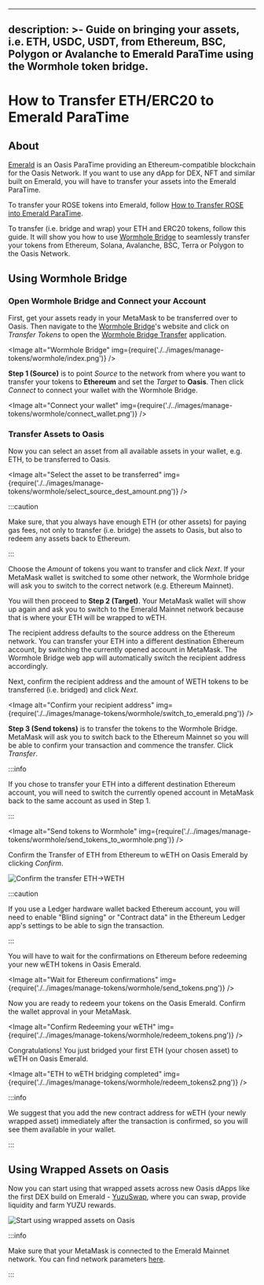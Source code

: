 
---
description: >-
  Guide on bringing your assets, i.e. ETH, USDC, USDT, from Ethereum, BSC,
  Polygon or Avalanche to Emerald ParaTime using the Wormhole token bridge.
---

# How to Transfer ETH/ERC20 to Emerald ParaTime

## About

[Emerald](../developer-resources/emerald-paratime/README.mdx) is an Oasis ParaTime providing an Ethereum-compatible blockchain for the Oasis Network. If you want to use any dApp for DEX, NFT and similar built on Emerald, you will have to transfer your assets into the Emerald ParaTime.

To transfer your ROSE tokens into Emerald, follow [How to Transfer ROSE into Emerald ParaTime](how-to-transfer-rose-into-emerald-paratime.mdx).

To transfer (i.e. bridge and wrap) your ETH and ERC20 tokens, follow this guide. It will show you how to use [Wormhole Bridge](https://wormholebridge.com) to seamlessly transfer your tokens from Ethereum, Solana, Avalanche, BSC, Terra or Polygon to the Oasis Network.

## Using Wormhole Bridge

### Open Wormhole Bridge and Connect your Account

First, get your assets ready in your MetaMask to be transferred over to Oasis. Then navigate to the [Wormhole Bridge](https://wormholebridge.com)'s website and click on _Transfer Tokens_ to open the [Wormhole Bridge Transfer](https://wormholebridge.com/#/transfer) application.

<Image alt="Wormhole Bridge" img={require('./../images/manage-tokens/wormhole/index.png')} />

**Step 1 (Source)** is to point _Source_ to the network from where you want to transfer your tokens to **Ethereum** and set the _Target_ to **Oasis**. Then click _Connect_ to connect your wallet with the Wormhole Bridge.

<Image alt="Connect your wallet" img={require('./../images/manage-tokens/wormhole/connect_wallet.png')} />

### Transfer Assets to Oasis

Now you can select an asset from all available assets in your wallet, e.g. ETH, to be transferred to Oasis.

<Image alt="Select the asset to be transferred" img={require('./../images/manage-tokens/wormhole/select_source_dest_amount.png')} />

:::caution

Make sure, that you always have enough ETH (or other assets) for paying gas fees, not only to transfer (i.e. bridge) the assets to Oasis, but also to redeem any assets back to Ethereum.

:::

Choose the _Amount_ of tokens you want to transfer and click _Next_. If your MetaMask wallet is switched to some other network, the Wormhole bridge will ask you to switch to the correct network (e.g. Ethereum Mainnet).

You will then proceed to **Step 2 (Target)**. Your MetaMask wallet will show up again and ask you to switch to the Emerald Mainnet network because that is where your ETH will be wrapped to wETH.

The recipient address defaults to the source address on the Ethereum network. You can transfer your ETH into a different destination Ethereum account, by switching the currently opened account in MetaMask. The Wormhole Bridge web app will automatically switch the recipient address accordingly.

Next, confirm the recipient address and the amount of WETH tokens to be transferred (i.e. bridged) and click _Next_.

<Image alt="Confirm your recipient address" img={require('./../images/manage-tokens/wormhole/switch_to_emerald.png')} />

**Step 3 (Send tokens)** is to transfer the tokens to the Wormhole Bridge. MetaMask will ask you to switch back to the Ethereum Mainnet so you will be able to confirm your transaction and commence the transfer. Click _Transfer_.

:::info

If you chose to transfer your ETH into a different destination Ethereum account, you will need to switch the currently opened account in MetaMask back to the same account as used in Step 1.

:::

<Image alt="Send tokens to Wormhole" img={require('./../images/manage-tokens/wormhole/send_tokens_to_wormhole.png')} />

Confirm the Transfer of ETH from Ethereum to wETH on Oasis Emerald by clicking _Confirm_.

![Confirm the transfer ETH->WETH](../images/manage-tokens/wormhole/confirm_transaction_ETH_WETH.png)

:::caution

If you use a Ledger hardware wallet backed Ethereum account, you will need to enable "Blind signing" or "Contract data" in the Ethereum Ledger app's settings to be able to sign the transaction.

:::

You will have to wait for the confirmations on Ethereum before redeeming your new wETH tokens in Oasis Emerald.

<Image alt="Wait for Ethereum confirmations" img={require('./../images/manage-tokens/wormhole/send_tokens.png')} />

Now you are ready to redeem your tokens on the Oasis Emerald. Confirm the wallet approval in your MetaMask.

<Image alt="Confirm Redeeming your wETH" img={require('./../images/manage-tokens/wormhole/redeem_tokens.png')} />

Congratulations! You just bridged your first ETH (your chosen asset) to wETH on Oasis Emerald.

<Image alt="ETH to wETH bridging completed" img={require('./../images/manage-tokens/wormhole/redeem_tokens2.png')} />

:::info

We suggest that you add the new contract address for wETH (your newly wrapped asset) immediately after the transaction is confirmed, so you will see them available in your wallet.

:::

## Using Wrapped Assets on Oasis

Now you can start using that wrapped assets across new Oasis dApps like the first DEX build on Emerald - [YuzuSwap](https://yuzu-swap.com), where you can swap, provide liquidity and farm YUZU rewards.

![Start using wrapped assets on Oasis](<../images/manage-tokens/wormhole/yuzuswap.png>)

:::info

Make sure that your MetaMask is connected to the Emerald Mainnet network. You can find network parameters [here](/general/developer-resources/emerald-paratime#web3-gateway).

:::
